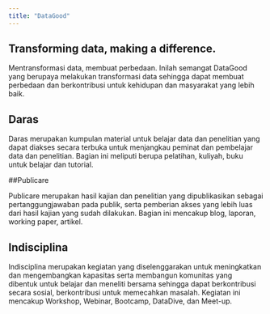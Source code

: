 ```yaml
---
title: "DataGood"
---
```

 
## Transforming data, making a difference.

Mentransformasi data, membuat perbedaan. Inilah semangat DataGood yang berupaya melakukan transformasi data sehingga dapat membuat perbedaan dan berkontribusi untuk kehidupan dan masyarakat yang lebih baik.

## Daras

Daras merupakan kumpulan material untuk belajar data dan penelitian yang dapat diakses secara terbuka untuk menjangkau peminat dan pembelajar data dan penelitian. Bagian ini meliputi berupa pelatihan, kuliyah, buku untuk belajar dan tutorial.

##Publicare

Publicare merupakan hasil kajian dan penelitian yang dipublikasikan sebagai pertanggungjawaban pada publik, serta pemberian akses yang lebih luas dari hasil kajian yang sudah dilakukan. Bagian ini mencakup blog, laporan, working paper, artikel.

## Indisciplina

Indisciplina merupakan kegiatan yang diselenggarakan untuk meningkatkan dan mengembangkan kapasitas serta membangun komunitas yang dibentuk untuk belajar dan meneliti bersama sehingga dapat berkontribusi secara sosial, berkontribusi untuk memecahkan masalah. Kegiatan ini mencakup Workshop, Webinar, Bootcamp, DataDive, dan Meet-up.
